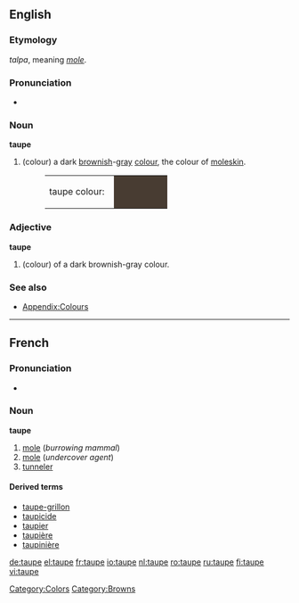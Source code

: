 ==English==

===Etymology===
{{L.}} ''talpa'',  meaning ''[[mole]]''.

===Pronunciation===
*{{audio|en-us-taupe.ogg|Audio (US)}}

===Noun===
'''taupe'''
#(colour) a dark [[brown]]ish-[[gray]] [[color|colour]], the colour of [[moleskin]].
#:<table><tr><td>taupe colour: &nbsp;</td><td bgcolor="#483C32" width="80">&nbsp; </td></tr></table>

===Adjective===
'''taupe'''
#(colour) of a dark brownish-gray colour.

===See also===
*[[Appendix:Colours]]

[[Category:Colors]]
[[Category:Browns]]

----

==French==

===Pronunciation===
*{{audio|Fr-taupe-ca-Montréal.ogg|audio (CA)}}

===Noun===
'''taupe'''
# [[mole]] (''burrowing mammal'')
# [[mole]] (''undercover agent'')
# [[tunneler]]

====Derived terms====
* [[taupe-grillon]]
* [[taupicide]]
* [[taupier]]
* [[taupière]]
* [[taupinière]]

[[de:taupe]]
[[el:taupe]]
[[fr:taupe]]
[[io:taupe]]
[[nl:taupe]]
[[ro:taupe]]
[[ru:taupe]]
[[fi:taupe]]
[[vi:taupe]]